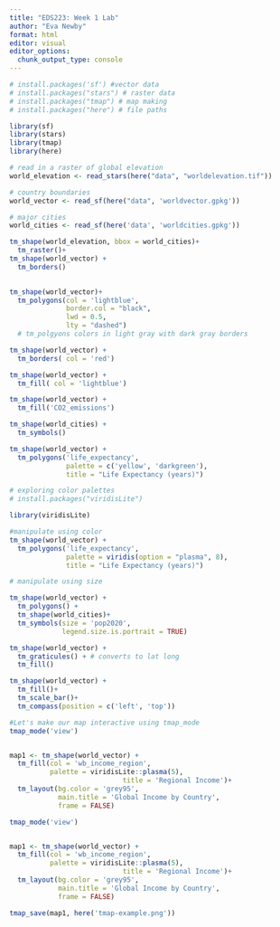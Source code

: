 ```yaml
---
title: "EDS223: Week 1 Lab"
author: "Eva Newby"
format: html
editor: visual
editor_options: 
  chunk_output_type: console
---
```

```r
# install.packages('sf') #vector data
# install.packages("stars") # raster data
# install.packages("tmap") # map making
# install.packages("here") # file paths
```
```r
library(sf)
library(stars)
library(tmap)
library(here)
```

```r
# read in a raster of global elevation
world_elevation <- read_stars(here("data", "worldelevation.tif"))

# country boundaries
world_vector <- read_sf(here("data", 'worldvector.gpkg'))

# major cities
world_cities <- read_sf(here('data', 'worldcities.gpkg'))
```

```r

tm_shape(world_elevation, bbox = world_cities)+
  tm_raster()+
tm_shape(world_vector) + 
  tm_borders() 
  
```

```r
tm_shape(world_vector)+
  tm_polygons(col = 'lightblue',
              border.col = "black",
              lwd = 0.5,
              lty = "dashed") 
  # tm_polgyons colors in light gray with dark gray borders

```


```r
tm_shape(world_vector) +
  tm_borders( col = 'red')
```

```r
tm_shape(world_vector) +
  tm_fill( col = 'lightblue')
```

```r
tm_shape(world_vector) +
  tm_fill('CO2_emissions')
```

```r
tm_shape(world_cities) +
  tm_symbols()
```

```r
tm_shape(world_vector) +
  tm_polygons('life_expectancy',
              palette = c('yellow', 'darkgreen'),
              title = "Life Expectancy (years)")
```

```r
# exploring color palettes 
# install.packages("viridisLite")
```

```r
library(viridisLite)
```

```r
#manipulate using color
tm_shape(world_vector) +
  tm_polygons('life_expectancy',
              palette = viridis(option = "plasma", 8),
              title = "Life Expectancy (years)")
```

```r
# manipulate using size

tm_shape(world_vector) +
  tm_polygons() +
  tm_shape(world_cities)+
  tm_symbols(size = 'pop2020',
             legend.size.is.portrait = TRUE)

```

```r
tm_shape(world_vector) +
  tm_graticules() + # converts to lat long 
  tm_fill() 
```


```r
tm_shape(world_vector) +
  tm_fill()+
  tm_scale_bar()+
  tm_compass(position = c('left', 'top'))
```

```r
#Let's make our map interactive using tmap_mode
tmap_mode('view')


map1 <- tm_shape(world_vector) +
  tm_fill(col = 'wb_income_region',
          palette = viridisLite::plasma(5),
                            title = 'Regional Income')+
  tm_layout(bg.color = 'grey95',
            main.title = 'Global Income by Country',
            frame = FALSE)
```

```r
tmap_mode('view')


map1 <- tm_shape(world_vector) +
  tm_fill(col = 'wb_income_region',
          palette = viridisLite::plasma(5),
                            title = 'Regional Income')+
  tm_layout(bg.color = 'grey95',
            main.title = 'Global Income by Country',
            frame = FALSE)

tmap_save(map1, here('tmap-example.png'))
```

